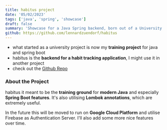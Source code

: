 ```yaml
---
title: habitus project
date: '05/02/2023'
tags: ['java', 'spring', 'showcase']
draft: false
summary: 'Showcase for a Java Spring backend, born out of a University Project. Personal training ground.'
github: https://github.com/lennardzuendorf/habitus
---
```

- what started as a university project is now my **training project** for java and spring boot
- habitus is the **backend for a habit tracking application**, I might use it in another project
- check out the [Github Repo](https://github.com/LennardZuendorf/habitus/)

### About the Project

habitus it meant to be the **training ground** for **modern Java** and especially **Spring Boot features**. It's also utilising **Lombok annotations**, which are extremely useful.

In the future this will be moved to run on **Google Cloud Platform** and utilise Firebase as Authentication Server. I'll also add some more nice features over time.

